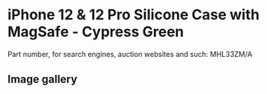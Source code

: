 
# iPhone 12 & 12 Pro Silicone Case with MagSafe - Cypress Green

Part number, for search engines, auction websites and such: MHL33ZM/A

## Image gallery

<div style={{ width: "768px" }}>
  <GalleryComponent
    images={[
      {
        original: "/everysource/MHL33.png",
        thumbnail: "/everypreview/MHL33.png",
      },
      {
        original: "/everysource/MHL33_AV01.png",
        thumbnail: "/everypreview/MHL33_AV01.png",
      },
      {
        original: "/everysource/MHL33_AV02.png",
        thumbnail: "/everypreview/MHL33_AV02.png",
      },
      {
        original: "/everysource/MHL33_AV03.png",
        thumbnail: "/everypreview/MHL33_AV03.png",
      },
      {
        original: "/everysource/MHL33_AV04.png",
        thumbnail: "/everypreview/MHL33_AV04.png",
      },
      {
        original: "/everysource/MHL33_AV05.png",
        thumbnail: "/everypreview/MHL33_AV05.png",
      },
      {
        original: "/everysource/MHL33_AV06.png",
        thumbnail: "/everypreview/MHL33_AV06.png",
      },
      {
        original: "/everysource/MHL33_AV07.png",
        thumbnail: "/everypreview/MHL33_AV07.png",
      },
      {
        original: "/everysource/MHL33_AV08.png",
        thumbnail: "/everypreview/MHL33_AV08.png",
      },
      {
        original: "/everysource/MHL33_AV09.png",
        thumbnail: "/everypreview/MHL33_AV09.png",
      },
      {
        original: "/everysource/MHL33_AV10.png",
        thumbnail: "/everypreview/MHL33_AV10.png",
      }
    ]}
  />
</div>